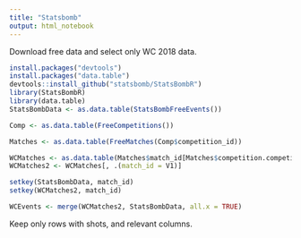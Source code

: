 ```yaml
---
title: "Statsbomb"
output: html_notebook
---
```


Download free data and select only WC 2018 data.

```r
install.packages("devtools")
install.packages("data.table")
devtools::install_github("statsbomb/StatsBombR")
library(StatsBombR)
library(data.table)
StatsBombData <- as.data.table(StatsBombFreeEvents())

Comp <- as.data.table(FreeCompetitions())

Matches <- as.data.table(FreeMatches(Comp$competition_id))

WCMatches <- as.data.table(Matches$match_id[Matches$competition.competition_id == 43])
WCMatches2 <- WCMatches[, .(match_id = V1)]

setkey(StatsBombData, match_id)
setkey(WCMatches2, match_id)

WCEvents <- merge(WCMatches2, StatsBombData, all.x = TRUE)

```
Keep only rows with shots, and relevant columns.